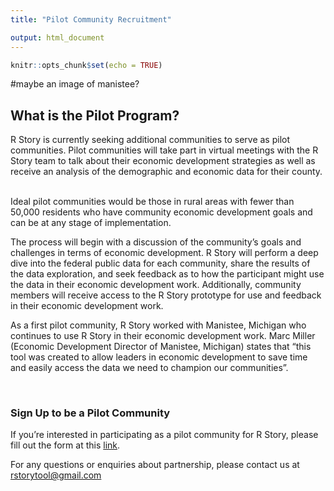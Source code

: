 ```yaml
---
title: "Pilot Community Recruitment"

output: html_document
---
```


```r
knitr::opts_chunk$set(echo = TRUE)
```

#maybe an image of manistee?


## What is the Pilot Program? 

R Story is currently seeking additional communities to serve as pilot communities. Pilot communities will take part in virtual meetings with the R Story team to talk about their economic development strategies as well as receive an analysis of the demographic and economic data for their county.
$~$

Ideal pilot communities would be those in rural areas with fewer than 50,000 residents who have community economic development goals and can be at any stage of implementation.
$~$

The process will begin with a discussion of the community's goals and challenges in terms of economic development. R Story will perform a deep dive into the federal public data for each community, share the results of the data exploration, and seek feedback as to how the participant might use the data in their economic development work. Additionally, community members will receive access to the R Story prototype for use and feedback in their economic development work.
$~$

As a first pilot community, R Story worked with Manistee, Michigan who continues to use R Story in their economic development work. Marc Miller (Economic Development Director of Manistee, Michigan) states that “this tool was created to allow leaders in economic development to save time and easily access the data we need to champion our communities”.


<br>

### Sign Up to be a Pilot Community 

If you’re interested in participating as a pilot community for R Story, please fill out the form at this [link](<https://forms.gle/rNqLiPVp4szFWPzv8>).

For any questions or enquiries about partnership, please contact us at [rstorytool@gmail.com](mailto:rstorytool@gmail.com)
